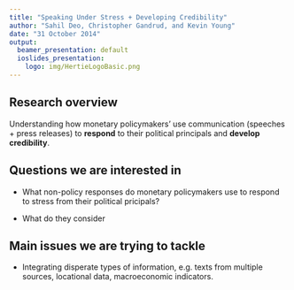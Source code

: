 ```yaml
---
title: "Speaking Under Stress + Developing Credibility"
author: "Sahil Deo, Christopher Gandrud, and Kevin Young"
date: "31 October 2014"
output:
  beamer_presentation: default
  ioslides_presentation:
    logo: img/HertieLogoBasic.png
---
```


## Research overview

Understanding how monetary policymakers' use communication (speeches + press 
releases) to **respond** to their political principals and 
**develop credibility**.


## Questions we are interested in

- What non-policy responses do monetary policymakers use to respond to stress
from their political pricipals?

- What do they consider 


## Main issues we are trying to tackle

- Integrating disperate types of information, e.g. texts from multiple sources, 
locational data, macroeconomic indicators.